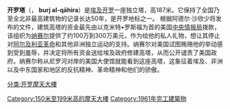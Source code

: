 {{Infobox building
| name               = 开罗塔
| native_name        = {{lang-ar|برج القاهرة}}, ''burj al-qāhira''
| native_name_lang   = 
| image              = Cairotower.jpg
| image_alt          = 
| caption            = 2008
| image_map          = 
| map_alt            = 
| map_caption        = 
| location           = [[埃及|埃及]][[开罗|开罗]]
| latd  = 30| latm = 02| lats = 45| latNS = N
| longd = 31| longm = 13| longs = 28| longEW = E
| iso_region         = EG-C_source:dewiki
| coordinates_display= title
| status             = 
| start_date         = 1956
| completion_date    = 1961
| opening            = 1961
| building_type      = 通讯/观光
| antenna_spire      = {{convert|187|m|ft|abbr=off}}
| roof               = 
| top_floor          = 
| floor_count        = 90
| elevator_count     = 3
| cost               = 
| floor_area         = 
| architect          = 
| structural_engineer= 
| main_contractor    = 
| developer          = 
| owner              = [[埃及政府|埃及政府]]
| management         = 
| references         = 
| website            = [https://web.archive.org/web/20110723034417/http://www.cairotower.net/ cairotower.net]<br><small>(requires [[Adobe_Flash|Adobe Flash]]; in English)</small>
}}
'''开罗塔'''（{{lang-ar|'''برج القاهرة'''}}， '''burj al-qāhira'''）是[[埃及|埃及]][[开罗|开罗]]一座独立塔，高187米。它保持了全国乃至全北非最高建筑物的记录长达50年，是开罗地标之一。
根据阿德尔·沙欣少将发布的文件，建筑高塔的资金最先由以克米特•罗斯福为首的美国[[中央情报局|中央情报局]]拨款，该组织为[[纳赛尔|纳赛尔]]提供了约100万到300万美元，作为给他的私人礼物，想让其停止对[[阿尔及利亚革命|阿尔及利亚革命]]和其他非洲独立运动的支持。纳赛尔对美国试图贿赂他的举动感到受到羞辱，并决定将所有资金送给埃及政府修建高塔，从而公开谴责了美国政府。纳赛尔称从尼罗河对岸的美国大使馆就能看到这座高塔，这象征着埃及、非洲以及中东国家和地区的反抗精神、革命精神和他们的骄傲。
{{commons category|Cairo Tower|position=left}}

[[分类:开罗摩天大樓|分类:开罗摩天大樓]]
[[Category:150米至199米高的摩天大樓|Category:150米至199米高的摩天大樓]]
[[Category:1961年完工建築物|Category:1961年完工建築物]]
